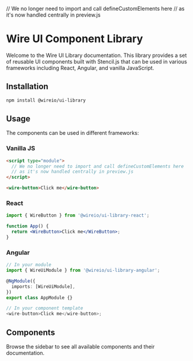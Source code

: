 // We no longer need to import and call defineCustomElements here
// as it's now handled centrally in preview.js

<Meta title="Introduction" />

# Wire UI Component Library

Welcome to the Wire UI Library documentation. This library provides a set of reusable UI components built with Stencil.js that can be used in various frameworks including React, Angular, and vanilla JavaScript.

## Installation

```bash
npm install @wireio/ui-library
```

## Usage

The components can be used in different frameworks:

### Vanilla JS

```html
<script type="module">
  // We no longer need to import and call defineCustomElements here
  // as it's now handled centrally in preview.js
</script>

<wire-button>Click me</wire-button>
```

### React

```jsx
import { WireButton } from '@wireio/ui-library-react';

function App() {
  return <WireButton>Click me</WireButton>;
}
```

### Angular

```typescript
// In your module
import { WireUiModule } from '@wireio/ui-library-angular';

@NgModule({
  imports: [WireUiModule],
})
export class AppModule {}

// In your component template
<wire-button>Click me</wire-button>;
```

## Components

Browse the sidebar to see all available components and their documentation.
